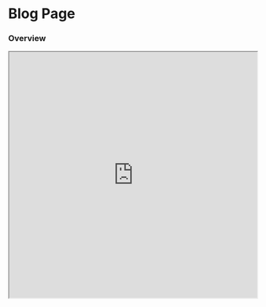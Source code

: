 # Blog Page


### Overview

<div className="my-4">
  <iframe
    src="https://codesandbox.io/embed/jzrywn?view=Editor+%2B+Preview&module=%2Fabout.html&initialpath=blog.html"
    width="100%"
    height="500px"
    title="html-blog-project"
    allow="accelerometer; ambient-light-sensor; camera; encrypted-media; geolocation; gyroscope; hid; microphone; midi; payment; usb; vr; xr-spatial-tracking"
    sandbox="allow-forms allow-modals allow-popups allow-presentation allow-same-origin allow-scripts"
  />
</div>

<Steps>

### Design the Page

### Create the `blog.html` file


### Write the HTML Structure

```html
<!DOCTYPE html>
<html lang="en">
<head>
    <!-- Document metadata -->
    <meta charset="UTF-8">
    <meta name="viewport" content="width=device-width, initial-scale=1.0">
    <title>Blog - My Blog</title>
</head>
<body>
    <!-- Your content goes here -->
</body>
</html>
```

- `<!DOCTYPE html>` declares the document type and version of HTML.
- `<html lang="en">` sets the language of the document to English.
- `<head>` contains metadata like character set, viewport settings, and the title of the webpage.
- `<body>` is where the main content of the webpage goes.

### Create the Header Section

```html
<!-- Inside <body> after <body> tag -->
<!-- Header section containing the main title of the blog -->
<header>
    <h1>
        <span>
            <img
                height="50px"
                width="auto"
                src="images/profile.jpeg"
                alt="Surafel's photo"
            />
        </span>
        Surafel's Blog
    </h1>
</header>

```

- `<header>` is a semantic tag for the header section.
- `<h1>` is a heading tag indicating the main title of the page.
- An `<img>` tag is used for displaying an image.

### Create the Navigation Bar

```html
<!-- Inside <body> after <header> -->
<!-- Navigation section with links to other pages -->
<nav>
    <a href="index.html">Home</a>
    <a href="about.html">About</a>
    <a href="blog.html">Blog</a>
    <a href="contact.html">Contact</a>
</nav>
```

- `<nav`> is a semantic tag for the navigation section.
- `<a> `is an anchor tag creating clickable links. Update href attributes with your actual page URLs.

### Create the Main Section

```html
<!-- Inside <body> after <nav> -->
<!-- Main content section -->
<section>
    <h2>Blog</h2>

    <!-- Article 1 -->
    <article>
        <h3>Exploring the World of Web Development</h3>
        <p>Wednesday January 31 2024</p>
        <p>
            In this article, I delve into the exciting world of web development,
            discussing the latest technologies, trends, and best practices.
        </p>
        <p>
            <a href="blogs/post1.html">Read More</a>
        </p>
    </article>

    <!-- Article 2 -->
    <article>
        <h3>The Future of Artificial Intelligence</h3>
        <p>Monday January 29 2024</p>
        <p>
            Explore the limitless possibilities of Artificial Intelligence (AI)
            and its impact on various industries. Discover the latest advancements
            and what the future holds.
        </p>
        <p>
            <a href="blogs/post2.html">Read More</a>
        </p>
    </article>

    <!-- Add more articles as needed -->
</section>
```

- `<section>` is a semantic tag for grouping content.
- `<article>` is used to define independent, self-contained content, like blog posts.

### Create the Links Section

```html
<!-- After the last article inside <section> -->
<!-- Links section -->
<h3>Links</h3>
<ul>
    <li>
        <a href="https://github.com/yourusername" target="_blank">GitHub</a>
    </li>
    <li>
        <a href="https://linkedin.com/in/yourusername" target="_blank">LinkedIn</a>
    </li>
    <li>
        <a href="https://t.me/yourusername" target="_blank">Telegram</a>
    </li>
</ul>

```

- `<h3>` is a heading tag for the links section.
- `<ul>` is an unordered list container.
- `<li>`is a list item.

### Create the Footer Section

```html
<!-- Inside <body> at the end -->
<!-- Footer section -->
<footer>
  <p>&copy; 2024 Your Blog Name. All rights reserved.</p>
</footer>
```

- `<footer>` is a semantic tag for the footer section.
- `<p>` is used for text content in the footer.

### Overview

```html
<!DOCTYPE html>
<html lang="en">
  <head>
    <!-- Document metadata -->
    <meta charset="UTF-8" />
    <meta name="viewport" content="width=device-width, initial-scale=1.0" />
    <title>Blog - My Blog</title>
  </head>
  <body>
    <!-- Header section -->
    <header>
      <h1>
        <span>
          <img
            height="50px"
            width="auto"
            src="images/profile.jpeg"
            alt="Surafel's photo"
        /></span>
        Surafel's Blog
      </h1>
    </header>
    <hr />

    <!-- Navigation menu -->
    <nav>
      <a href="index.html">Home</a>
      <a href="about.html">About</a>
      <a href="blog.html">Blog</a>
      <a href="contact.html">Contact</a>
    </nav>
    <hr />

    <!-- Main content section -->
    <section>
      <h2>Blog</h2>

      <!-- Article 1 -->
      <article>
        <h3>Exploring the World of Web Development</h3>
        <p>Wednesday January 31 2024</p>
        <p>
          In this article, I delve into the exciting world of web development,
          discussing the latest technologies, trends, and best practices.
        </p>
        <p>
          <a href="blogs/post1.html">Read More</a>
        </p>
      </article>

      <!-- Article 2 -->
      <article>
        <h3>The Future of Artificial Intelligence</h3>
        <p>Monday January 29 2024</p>
        <p>
          Explore the limitless possibilities of Artificial Intelligence (AI)
          and its impact on various industries. Discover the latest advancements
          and what the future holds.
        </p>
        <p>
          <a href="blogs/post2.html">Read More</a>
        </p>
      </article>

      <!-- Add more articles as needed -->
    </section>

    <!-- Links section -->
    <h3>Links</h3>
    <ul>
      <li>
        <a href="https://github.com/yourusername" target="_blank">GitHub</a>
      </li>
      <li>
        <a href="https://linkedin.com/in/yourusername" target="_blank"
          >LinkedIn</a
        >
      </li>
      <li><a href="https://t.me/yourusername" target="_blank">Telegram</a></li>
    </ul>
    <footer>
      <p>&copy; 2024 Mind Learning Ethiopia. All rights reserved.</p>
    </footer>
  </body>
</html>

```

</Steps>